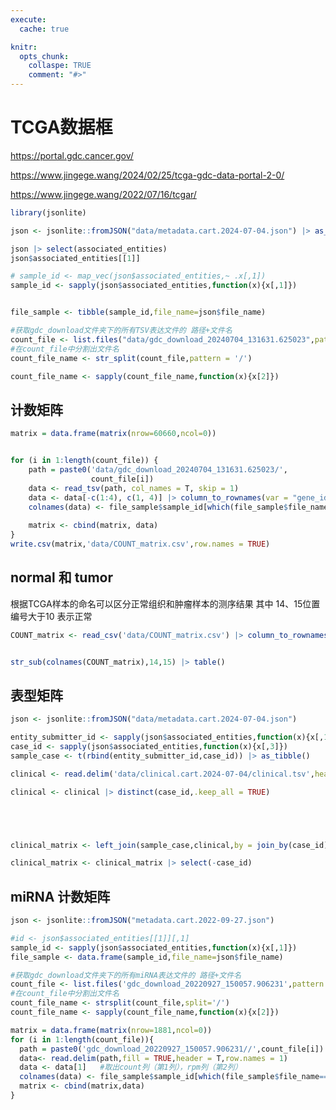 ```yaml
---
execute: 
  cache: true

knitr: 
  opts_chunk: 
    collaspe: TRUE
    comment: "#>"
---
```


# TCGA数据框

<https://portal.gdc.cancer.gov/>

<https://www.jingege.wang/2024/02/25/tcga-gdc-data-portal-2-0/>

<https://www.jingege.wang/2022/07/16/tcgar/>

```r
library(jsonlite)

json <- jsonlite::fromJSON("data/metadata.cart.2024-07-04.json") |> as_tibble()

json |> select(associated_entities)
json$associated_entities[[1]]

# sample_id <- map_vec(json$associated_entities,~ .x[,1])
sample_id <- sapply(json$associated_entities,function(x){x[,1]})


file_sample <- tibble(sample_id,file_name=json$file_name) 

```


```r
#获取gdc_download文件夹下的所有TSV表达文件的 路径+文件名
count_file <- list.files("data/gdc_download_20240704_131631.625023",pattern = "*.tsv",recursive = TRUE)
#在count_file中分割出文件名
count_file_name <- str_split(count_file,pattern = '/') 

count_file_name <- sapply(count_file_name,function(x){x[2]})

```


## 计数矩阵

```r
matrix = data.frame(matrix(nrow=60660,ncol=0))


for (i in 1:length(count_file)) {
    path = paste0('data/gdc_download_20240704_131631.625023/',
                  count_file[i])
    data <- read_tsv(path, col_names = T, skip = 1)
    data <- data[-c(1:4), c(1, 4)] |> column_to_rownames(var = "gene_id")  #取出ESEMBL_id列1 和 unstranded列 4，即count数据，对应其它数据，第2列为gene symbol
    colnames(data) <- file_sample$sample_id[which(file_sample$file_name == count_file_name[i])]
    
    matrix <- cbind(matrix, data)
}
write.csv(matrix,'data/COUNT_matrix.csv',row.names = TRUE)
```

## normal 和 tumor

 
 根据TCGA样本的命名可以区分正常组织和肿瘤样本的测序结果 其中 14、15位置编号大于10 表示正常

```r
COUNT_matrix <- read_csv('data/COUNT_matrix.csv') |> column_to_rownames(var = "...1")


str_sub(colnames(COUNT_matrix),14,15) |> table()
```

## 表型矩阵

```r
json <- jsonlite::fromJSON("data/metadata.cart.2024-07-04.json")

entity_submitter_id <- sapply(json$associated_entities,function(x){x[,1]})
case_id <- sapply(json$associated_entities,function(x){x[,3]})
sample_case <- t(rbind(entity_submitter_id,case_id)) |> as_tibble()

clinical <- read.delim('data/clinical.cart.2024-07-04/clinical.tsv',header = T)

clinical <- clinical |> distinct(case_id,.keep_all = TRUE)





clinical_matrix <- left_join(sample_case,clinical,by = join_by(case_id))

clinical_matrix <- clinical_matrix |> select(-case_id)
```




## miRNA 计数矩阵

```r
json <- jsonlite::fromJSON("metadata.cart.2022-09-27.json")

#id <- json$associated_entities[[1]][,1]
sample_id <- sapply(json$associated_entities,function(x){x[,1]})
file_sample <- data.frame(sample_id,file_name=json$file_name)  

#获取gdc_download文件夹下的所有miRNA表达文件的 路径+文件名
count_file <- list.files('gdc_download_20220927_150057.906231',pattern = '*quantification.txt',recursive = TRUE)
#在count_file中分割出文件名
count_file_name <- strsplit(count_file,split='/')
count_file_name <- sapply(count_file_name,function(x){x[2]})

matrix = data.frame(matrix(nrow=1881,ncol=0))
for (i in 1:length(count_file)){
  path = paste0('gdc_download_20220927_150057.906231//',count_file[i])
  data<- read.delim(path,fill = TRUE,header = T,row.names = 1)
  data <- data[1]   #取出count列（第1列），rpm列（第2列）
  colnames(data) <- file_sample$sample_id[which(file_sample$file_name==count_file_name[i])]
  matrix <- cbind(matrix,data)
}
```

